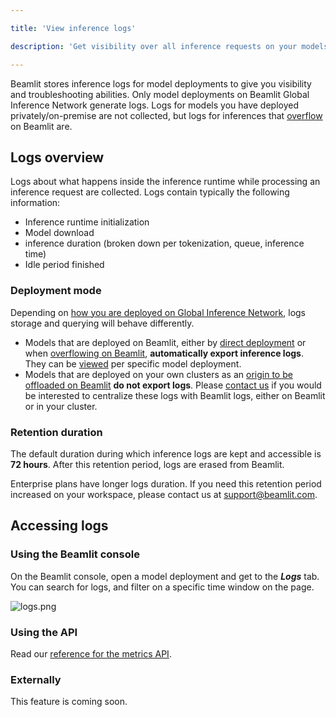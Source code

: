 ```yaml
---

title: 'View inference logs'

description: 'Get visibility over all inference requests on your models.'

---
```


Beamlit stores inference logs for model deployments to give you visibility and troubleshooting abilities. Only model deployments on Beamlit Global Inference Network generate logs. Logs for models you have deployed privately/on-premise are not collected, but logs for inferences that [overflow](../Models/Cloud-Burst-Network/Model-overflow.mdx) on Beamlit are.

## Logs overview

Logs about what happens inside the inference runtime while processing an inference request are collected. Logs contain typically the following information:

- Inference runtime initialization
- Model download
- inference duration (broken down per tokenization, queue, inference time)
- Idle period finished

### Deployment mode

Depending on [how you are deployed on Global Inference Network](../Models/Global-Inference-Network.mdx), logs storage and querying will behave differently.

- Models that are deployed on Beamlit, either by [direct deployment](../Models/Model-deployment.mdx) or when [overflowing on Beamlit](../Models/Cloud-Burst-Network/Model-overflow.mdx), **automatically export inference logs**. They can be [viewed](View-model-logs.mdx) per specific model deployment.
- Models that are deployed on your own clusters as an [origin to be offloaded on Beamlit](../Models/Cloud-Burst-Network/Model-overflow.mdx) **do not export logs**. Please [contact us](mailto:support@beamlit.com) if you would be interested to centralize these logs with Beamlit logs, either on Beamlit or in your cluster.

### Retention duration

The default duration during which inference logs are kept and accessible is **72 hours**. After this retention period, logs are erased from Beamlit.

<Note>Enterprise plans have longer logs duration. If you need this retention period increased on your workspace, please contact us at [support@beamlit.com](mailto:support@beamlit.com).</Note>

## Accessing logs

### Using the Beamlit console

On the Beamlit console, open a model deployment and get to the ***Logs*** tab. You can search for logs, and filter on a specific time window on the page.

![logs.png](View-model-logs/logs.png)

### Using the API

Read our [reference for the metrics API](https://docs.beamlit.com/api-reference/models/get-models-deployments-metrics).

### Externally

<Info>This feature is coming soon.</Info>